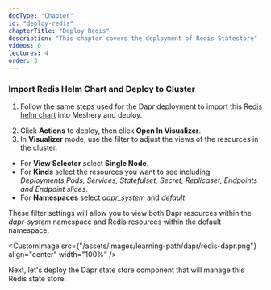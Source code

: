 ```yaml
---
docType: "Chapter"
id: "deploy-redis"
chapterTitle: "Deploy Redis"
description: "This chapter covers the deployment of Redis Statestore"
videos: 0
lectures: 4
order: 3
---
```


<ChapterStyle>

<h3 class="chapter-sub-heading">Import Redis Helm Chart and Deploy to Cluster</h3>

1. Follow the same steps used for the Dapr deployment to import this [Redis helm chart](https://charts.bitnami.com/bitnami/redis-19.6.2.tgz) into Meshery and deploy.

<MesheryDesignEmbed
  embedId="embedded-design-c3dcee44-6b8a-498f-a44c-66682ccf4d2a"
  embedScriptSrc="/assets/images/learning-path/embed-test/embedded-design-redis.js"
/>

2. Click **Actions** to deploy, then click **Open In Visualizer**.
3. In **Visualizer** mode, use the filter to adjust the views of the resources in the cluster.
  - For **View Selector** select **Single Node**.
  - For **Kinds** select the resources you want to see including _Deployments,Pods, Services, Statefulset, Secret, Replicaset, Endpoints and Endpoint slices_.
  - For **Namespaces** select _dapr_system_ and _default_.

These filter settings will allow you to view both Dapr resources within the _dapr-system_ namespace and Redis resources within the default namespace.

<CustomImage
  src={"/assets/images/learning-path/dapr/redis-dapr.png"}
  align="center"
  width="100%"
/>

Next, let's deploy the Dapr state store component that will manage this Redis state store.

</ChapterStyle>
